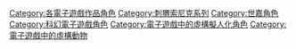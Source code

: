 [[Category:各電子遊戲作品角色|Category:各電子遊戲作品角色]]
[[Category:刺猬索尼克系列|Category:刺猬索尼克系列]]
[[Category:世嘉角色|Category:世嘉角色]]
[[Category:科幻電子遊戲角色|Category:科幻電子遊戲角色]]
[[Category:電子遊戲中的虛構擬人化角色|Category:電子遊戲中的虛構擬人化角色]]
[[Category:電子遊戲中的虛構動物|Category:電子遊戲中的虛構動物]]